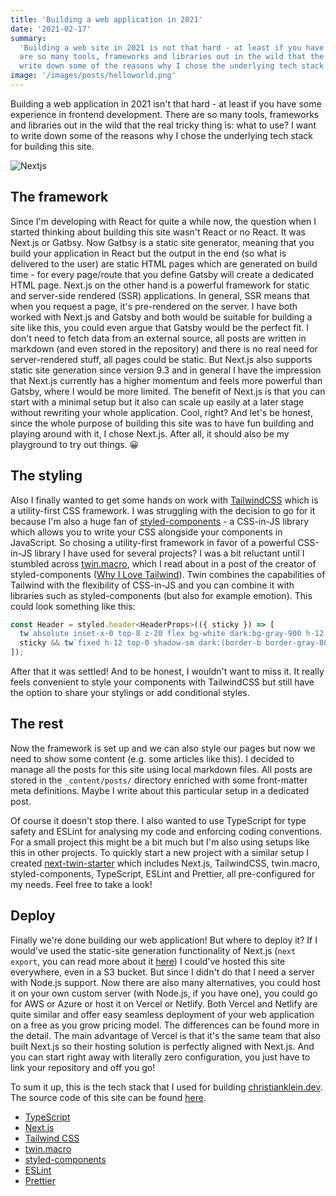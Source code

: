 ```yaml
---
title: 'Building a web application in 2021'
date: '2021-02-17'
summary:
  'Building a web site in 2021 is not that hard - at least if you have some experience in frontend development. There
  are so many tools, frameworks and libraries out in the wild that the real tricky thing is: what to use? I want to
  write down some of the reasons why I chose the underlying tech stack for building this site.'
image: '/images/posts/helloworld.png'
---
```


Building a web application in 2021 isn't that hard - at least if you have some experience in frontend development. There
are so many tools, frameworks and libraries out in the wild that the real tricky thing is: what to use? I want to write
down some of the reasons why I chose the underlying tech stack for building this site.

<Image src="/images/posts/helloworld.png" alt="Nextjs" width={902} height={436} priority />

## The framework

Since I'm developing with React for quite a while now, the question when I started thinking about building this site
wasn't React or no React. It was Next.js or Gatbsy. Now Gatbsy is a static site generator, meaning that you build your
application in React but the output in the end (so what is delivered to the user) are static HTML pages which are
generated on build time - for every page/route that you define Gatsby will create a dedicated HTML page. Next.js on the
other hand is a powerful framework for static and server-side rendered (SSR) applications. In general, SSR means that
when you request a page, it's pre-rendered on the server. I have both worked with Next.js and Gatsby and both would be
suitable for building a site like this, you could even argue that Gatsby would be the perfect fit. I don't need to fetch
data from an external source, all posts are written in markdown (and even stored in the repository) and there is no real
need for server-rendered stuff, all pages could be static. But Next.js also supports static site generation since
version 9.3 and in general I have the impression that Next.js currently has a higher momentum and feels more powerful
than Gatsby, where I would be more limited. The benefit of Next.js is that you can start with a minimal setup but it
also can scale up easily at a later stage without rewriting your whole application. Cool, right? And let's be honest,
since the whole purpose of building this site was to have fun building and playing around with it, I chose Next.js.
After all, it should also be my playground to try out things. 😀

## The styling

Also I finally wanted to get some hands on work with [TailwindCSS](https://tailwindcss.com/) which is a utility-first
CSS framework. I was struggling with the decision to go for it because I'm also a huge fan of
[styled-components](https://styled-components.com/) - a CSS-in-JS library which allows you to write your CSS alongside
your components in JavaScript. So chosing a utility-first framework in favor of a powerful CSS-in-JS library I have used
for several projects? I was a bit reluctant until I stumbled across
[twin.macro](https://github.com/ben-rogerson/twin.macro), which I read about in a post of the creator of
styled-components ([Why I Love Tailwind](https://mxstbr.com/thoughts/tailwind/)). Twin combines the capabilities of
Tailwind with the flexibility of CSS-in-JS and you can combine it with libraries such as styled-components (but also for
example emotion). This could look something like this:

```js
const Header = styled.header<HeaderProps>(({ sticky }) => [
  tw`absolute inset-x-0 top-8 z-20 flex bg-white dark:bg-gray-900 h-12 transition-shadow`,
  sticky && tw`fixed h-12 top-0 shadow-sm dark:(border-b border-gray-800)`,
]);
```

After that it was settled! And to be honest, I wouldn't want to miss it. It really feels convenient to style your
components with TailwindCSS but still have the option to share your stylings or add conditional styles.

## The rest

Now the framework is set up and we can also style our pages but now we need to show some content (e.g. some articles
like this). I decided to manage all the posts for this site using local markdown files. All posts are stored in the
`_content/posts/` directory enriched with some front-matter meta definitions. Maybe I write about this particular setup
in a dedicated post.

Of course it doesn't stop there. I also wanted to use TypeScript for type safety and ESLint for analysing my code and
enforcing coding conventions. For a small project this might be a bit much but I'm also using setups like this in other
projects. To quickly start a new project with a similar setup I created
[next-twin-starter](https://github.com/chrstnkl/next-twin-starter) which includes Next.js, TailwindCSS, twin.macro,
styled-components, TypeScript, ESLint and Prettier, all pre-configured for my needs. Feel free to take a look!

## Deploy

Finally we're done building our web application! But where to deploy it? If I would've used the static-site generation
functionality of Next.js (`next export`, you can read more about it
[here](https://nextjs.org/docs/advanced-features/static-html-export)) I could've hosted this site everywhere, even in a
S3 bucket. But since I didn't do that I need a server with Node.js support. Now there are also many alternatives, you
could host it on your own custom server (with Node.js, if you have one), you could go for AWS or Azure or host it on
Vercel or Netlify. Both Vercel and Netlify are quite similar and offer easy seamless deployment of your web application
on a free as you grow pricing model. The differences can be found more in the detail. The main advantage of Vercel is
that it's the same team that also built Next.js so their hosting solution is perfectly aligned with Next.js. And you can
start right away with literally zero configuration, you just have to link your repository and off you go!

To sum it up, this is the tech stack that I used for building [christianklein.dev](https://christianklein.dev/). The
source code of this site can be found [here](https://github.com/chrstnkl/christianklein.dev).

- [TypeScript](https://www.typescriptlang.org/)
- [Next.js](https://nextjs.org/)
- [Tailwind CSS](https://tailwindcss.com/)
- [twin.macro](https://github.com/ben-rogerson/twin.macro)
- [styled-components](https://styled-components.com/)
- [ESLint](https://eslint.org/)
- [Prettier](https://prettier.io/)
